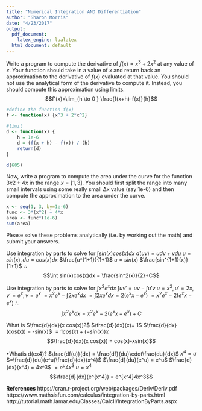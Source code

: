 ```yaml
---
title: "Numerical Integration AND Differentiation"
author: "Sharon Morris"
date: "4/23/2017"
output:
  pdf_document: 
    latex_engine: lualatex
  html_document: default
---
```


Write a program to compute the derivative of $f(x) = x^3 + 2x^2$ at any value of $x$. Your function should take in a value of $x$ and return back an approximation to the derivative of $f(x)$ evaluated at that value. You should not use the analytical form of the derivative to compute it. Instead, you should compute this approximation using limits.
$$f'(x)=\lim_{h \to 0 } \frac{f(x+h)-f(x)}{h}$$

```r
#define the function f(x)
f <- function(x) {x^3 + 2*x^2}

#limit
d <- function(x) {
    h = 1e-6
    d = (f(x + h) - f(x)) / (h)
    return(d)
}

d(605)
```

Now, write a program to compute the area under the curve for the function $3x2 + 4x$ in the range $x = [1, 3]$. You should first split the range into many small intervals using some really small ∆x value (say 1e-6) and then compute the approximation to the area under the curve.
```r
x <- seq(1, 3, by=1e-6)
func <- 3*(x^2) + 4*x
area <- func*(1e-6)
sum(area)
```

Please solve these problems analytically (i.e. by working out the math) and submit your answers.

Use integration by parts to solve for $\int sin(x)cos(x)dx$
$d(uv)=udv+vdu$
$u = sin(x), du = cos(x) dx$
$\frac{u^{1+1}}{1+1}$
$u= sin(x)$ $\frac{sin^{1+1}(x)}{1+1}$ ∴
$$\int sin(x)cos(x)dx = \frac{sin^2(x)}{2}+C$$

Use integration by parts to solve for $\int x^2e^xdx$
$\int uv' = uv - \int u'v$
$u = x^2, u'=2x, v'= e^x, v= e^x$
$= x^2e^x - \int 2xe^x dx$
$= \int 2xe^x dx = 2(e^xx-e^x)$
$= x^2e^x-2(e^xx-e^x)$ ∴
$$\int x^2e^x dx = x^2e^x-2(e^xx-e^x)+C$$

What is $\frac{d}{dx}(x cos(x))?$
$\frac{d}{dx}(x)= 1$
$\frac{d}{dx}(cos(x)) = -sin(x)$
$= 1cos(x) + (-sin(x))x$
$$\frac{d}{dx}(x cos(x)) = cos(x)-xsin(x)$$

•Whatis d(ex4)?
$\frac{df(u)}{dx} = \frac{df}{du}\cdot\frac{du}{dx}$
$x^4 = u$ $=\frac{d}{du}(e^u)\frac{d}{dx}(x^4)$
$\frac{d}{du}(e^u) = e^u$
$\frac{d}{dx}(x^4) = 4x^3$
$= e^u4x^3$
$u = x^4$
$$\frac{d}{dx}(e^{x^4}) = e^{x^4}4x^3$$




**References**
https://cran.r-project.org/web/packages/Deriv/Deriv.pdf
https://www.mathsisfun.com/calculus/integration-by-parts.html
http://tutorial.math.lamar.edu/Classes/CalcII/IntegrationByParts.aspx